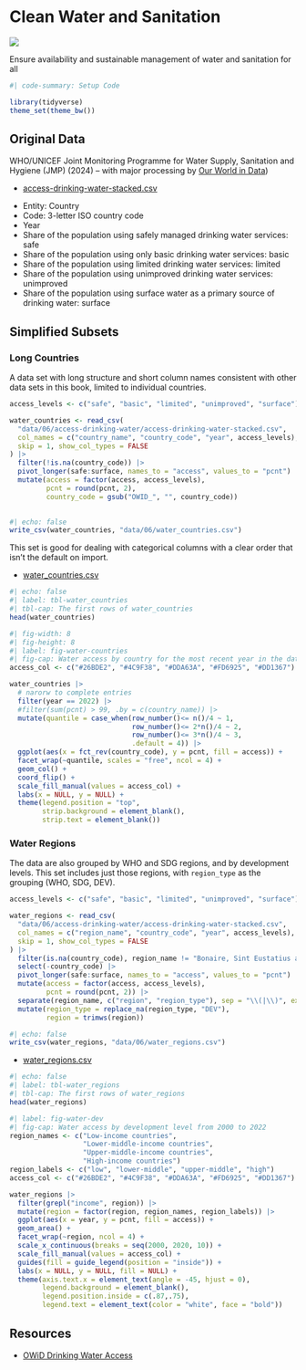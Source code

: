 # Clean Water and Sanitation

![](images/icons/E-WEB-Goal-06.png){.sdg-icon}

::: {.tagline}
Ensure availability and sustainable management of water and sanitation for all 
:::

```r
#| code-summary: Setup Code

library(tidyverse)
theme_set(theme_bw())
```

## Original Data

WHO/UNICEF Joint Monitoring Programme for Water Supply, Sanitation and Hygiene (JMP) (2024) – with major processing by [Our World in Data](https://ourworldindata.org/grapher/access-drinking-water-stacked))

* [access-drinking-water-stacked.csv](data/06/access-drinking-water/access-drinking-water-stacked.csv){download=""}

::: {.callout-tip title="Codebook" collapse="true"}

- Entity: Country
- Code: 3-letter ISO country code
- Year
- Share of the population using safely managed drinking water services: safe
- Share of the population using only basic drinking water services: basic
- Share of the population using limited drinking water services: limited
- Share of the population using unimproved drinking water services: unimproved
- Share of the population using surface water as a primary source of drinking water: surface

:::


## Simplified Subsets

### Long Countries

A data set with long structure and short column names consistent with other data sets in this book, limited to individual countries.

```r
access_levels <- c("safe", "basic", "limited", "unimproved", "surface")

water_countries <- read_csv(
  "data/06/access-drinking-water/access-drinking-water-stacked.csv", 
  col_names = c("country_name", "country_code", "year", access_levels),
  skip = 1, show_col_types = FALSE
) |> 
  filter(!is.na(country_code)) |>
  pivot_longer(safe:surface, names_to = "access", values_to = "pcnt") |>
  mutate(access = factor(access, access_levels),
         pcnt = round(pcnt, 2),
         country_code = gsub("OWID_", "", country_code))
  
```

```r
#| echo: false
write_csv(water_countries, "data/06/water_countries.csv")
```

This set is good for dealing with categorical columns with a clear order that isn't the default on import.

- [water_countries.csv](data/01/water_countries.csv){download=""}

```r
#| echo: false
#| label: tbl-water_countries
#| tbl-cap: The first rows of water_countries
head(water_countries)
```

```r
#| fig-width: 8
#| fig-height: 8
#| label: fig-water-countries
#| fig-cap: Water access by country for the most recent year in the data set (2022)
access_col <- c("#26BDE2", "#4C9F38", "#DDA63A", "#FD6925", "#DD1367")

water_countries |> 
  # narorw to complete entries
  filter(year == 2022) |>
  #filter(sum(pcnt) > 99, .by = c(country_name)) |>
  mutate(quantile = case_when(row_number()<= n()/4 ~ 1,
                              row_number()<= 2*n()/4 ~ 2,
                              row_number()<= 3*n()/4 ~ 3,
                              .default = 4)) |>
  ggplot(aes(x = fct_rev(country_code), y = pcnt, fill = access)) +
  facet_wrap(~quantile, scales = "free", ncol = 4) +
  geom_col() +
  coord_flip() +
  scale_fill_manual(values = access_col) +
  labs(x = NULL, y = NULL) +
  theme(legend.position = "top",
        strip.background = element_blank(),
        strip.text = element_blank())
```


### Water Regions

The data are also grouped by WHO and SDG regions, and by development levels. This set includes just those regions, with `region_type` as the grouping (WHO, SDG, DEV).

```r
access_levels <- c("safe", "basic", "limited", "unimproved", "surface")

water_regions <- read_csv(
  "data/06/access-drinking-water/access-drinking-water-stacked.csv", 
  col_names = c("region_name", "country_code", "year", access_levels),
  skip = 1, show_col_types = FALSE
) |> 
  filter(is.na(country_code), region_name != "Bonaire, Sint Eustatius and Saba") |>
  select(-country_code) |>
  pivot_longer(safe:surface, names_to = "access", values_to = "pcnt") |>
  mutate(access = factor(access, access_levels),
         pcnt = round(pcnt, 2)) |>
  separate(region_name, c("region", "region_type"), sep = "\\(|\\)", extra = "drop", fill = "right") |>
  mutate(region_type = replace_na(region_type, "DEV"),
         region = trimws(region))
```

```r
#| echo: false
write_csv(water_regions, "data/06/water_regions.csv")
```


- [water_regions.csv](data/01/water_regions.csv){download=""}

```r
#| echo: false
#| label: tbl-water_regions
#| tbl-cap: The first rows of water_regions
head(water_regions)
```


```r
#| label: fig-water-dev
#| fig-cap: Water access by development level from 2000 to 2022
region_names <- c("Low-income countries", 
                  "Lower-middle-income countries",
                  "Upper-middle-income countries", 
                  "High-income countries")
region_labels <- c("low", "lower-middle", "upper-middle", "high")
access_col <- c("#26BDE2", "#4C9F38", "#DDA63A", "#FD6925", "#DD1367")

water_regions |> 
  filter(grepl("income", region)) |>
  mutate(region = factor(region, region_names, region_labels)) |>
  ggplot(aes(x = year, y = pcnt, fill = access)) +
  geom_area() +
  facet_wrap(~region, ncol = 4) +
  scale_x_continuous(breaks = seq(2000, 2020, 10)) +
  scale_fill_manual(values = access_col) +
  guides(fill = guide_legend(position = "inside")) +
  labs(x = NULL, y = NULL, fill = NULL) +
  theme(axis.text.x = element_text(angle = -45, hjust = 0),
        legend.background = element_blank(),
        legend.position.inside = c(.87,.75),
        legend.text = element_text(color = "white", face = "bold"))
```


## Resources

* [OWiD Drinking Water Access](https://ourworldindata.org/grapher/access-drinking-water-stacked)
